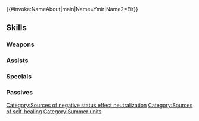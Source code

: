 {{#invoke:NameAbout|main|Name=Ymir|Name2=Eir}}{{HeroPage Tabs}}
{{Hero Infobox
|Name=Ymir
|Title=Seasons of Life
|WeaponType=Colorless Tome
|MoveType=Infantry
|secondPerson=Eir
|Origin=Fire Emblem Heroes
|Gender=FF
|duo=Neutralizes any【Penalty】on unit and allies within 2 spaces of unit and restores 20 HP to unit and those allies.<br><br>Once used, Duo Skill cannot be activated again right away. At start of odd-numbered turns, if Duo Skill has already been used, unit can use Duo Skill again.<br><br>【Penalty】<br>All effects that last "on foe through its next action." Includes penalties inflicted by a skill like Panic or Threaten and negative status effects (preventing counterattacks, restricting movement, or the effects of a skill like Triangle Adept or Guard).
|Duel=200
|actorEN=Erin Yvette,Xanthe Huynh
|actorJP=河野ひより,雨宮天
|artist=いちかわはる
|additionDate=July 6, 2023
|releaseDate=July 7, 2023
|cv1=0
|cv2=330210
|TagID=比翼ユーミル
|InternalID=968
|Properties=special,duo,hat,tiara
|description=Ymir, the dragon of life, with Eir. They are aglow with the radiance of life, enjoying the Askran summer to the fullest.
}}
{{Stats Page
|Lv1HP=16|Lv1ATK=15|Lv1SPD=3|Lv1DEF=9|Lv1RES=8
|GRHP=50|GRATK=70|GRSPD=35|GRDEF=60|GRRES=75
}}
==Skills==
===Weapons===
{{Weapons Table
|weapon1=Stone
|weapon1Default=1
|weapon1Unlock=1
|weapon2=Elstone
|weapon2Default=2
|weapon2Unlock=2
|weapon3=Atlas (weapon)
|weapon3Default=4
|weapon3Unlock=3
|weapon4=Sparkling Sun
|weapon4Default=5
|weapon4Unlock=5
}}
===Assists===
{{Assists Table}}
===Specials===
{{Specials Table
|special1=New Moon
|special1Default=4
|special1Unlock=3
|special2=Moonbow
|special2Unlock=4
}}
===Passives===
{{Passives Table
|passiveA1=Water Boost 1
|passiveA2=Water Boost 2
|passiveA3=Water Boost 3
|passiveA4=Fireflood Boost 3
|passiveA1Unlock=2
|passiveA2Unlock=3
|passiveA3Unlock=4
|passiveA4Unlock=5
|passiveB1=Mystic Boost 1
|passiveB2=Mystic Boost 2
|passiveB3=Mystic Boost 3
|passiveB4=Mystic Boost 4
|passiveB1Unlock=2
|passiveB2Unlock=3
|passiveB3Unlock=4
|passiveB4Unlock=5
|passiveC1=Everliving Domain
|passiveC1Unlock=5
}}
{{Heroes Navbox}}
[[Category:Sources of negative status effect neutralization]]
[[Category:Sources of self-healing]]
[[Category:Summer units]]